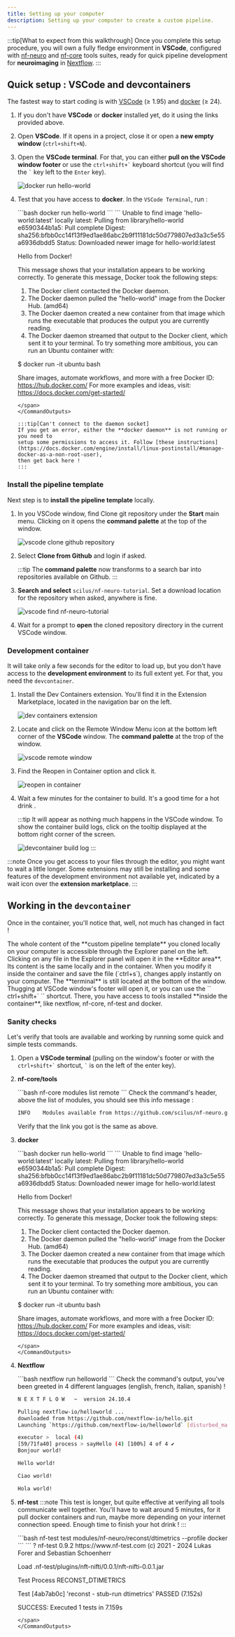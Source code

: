 ```yaml
---
title: Setting up your computer
description: Setting up your computer to create a custom pipeline.
---
```



:::tip[What to expect from this walkthrough]
Once you complete this setup procedure, you will own a fully fledge environment
in **VSCode**, configured with [nf-neuro](https://github.com/scilus/nf-neuro) and
[nf-core](https://nf-co.re) tools suites, ready for quick pipeline development for
**neuroimaging** in [Nextflow](https://nextflow.io).
:::

## Quick setup : VSCode and **devcontainers**

The fastest way to start coding is with [VSCode](https://code.visualstudio.com) (&geq; 1.95)
and [docker](https://www.docker.com/get-started/) (&geq; 24).

<Steps>

1. If you don't have **VSCode** or **docker** installed yet, do it using the links provided above.

2. Open **VSCode**. If it opens in a project, close it or open a **new empty window** (`ctrl+shift+N`).

3. Open the **VSCode terminal**. For that, you can either **pull on the VSCode window footer** or
   use the `` ctrl+shift+` `` keyboard shortcut (you will find the `` ` `` key left to the `Enter` key).

   ![docker run hello-world](../../../assets/images/open-terminal-footer.gif)

4. Test that you have access to **docker**. In the `VSCode Terminal`, run :

   <CommandOutputs>
   <span slot="command">
   ```bash
   docker run hello-world
   ```
   </span>
   <span slot="output">
   ```
   Unable to find image 'hello-world:latest' locally
   latest: Pulling from library/hello-world
   e6590344b1a5: Pull complete 
   Digest: sha256:bfbb0cc14f13f9ed1ae86abc2b9f11181dc50d779807ed3a3c5e55a6936dbdd5
   Status: Downloaded newer image for hello-world:latest

   Hello from Docker!

   This message shows that your installation appears to be working correctly.
   To generate this message, Docker took the following steps:
   1. The Docker client contacted the Docker daemon.
   2. The Docker daemon pulled the "hello-world" image from the Docker Hub.
       (amd64)
   3. The Docker daemon created a new container from that image which runs the
       executable that produces the output you are currently reading.
   4. The Docker daemon streamed that output to the Docker client, which sent it
       to your terminal.
   To try something more ambitious, you can run an Ubuntu container with:

   $ docker run -it ubuntu bash

   Share images, automate workflows, and more with a free Docker ID:
   https://hub.docker.com/
   For more examples and ideas, visit:
   https://docs.docker.com/get-started/
   ```
   </span>
   </CommandOutputs>

   :::tip[Can't connect to the daemon socket]
   If you get an error, either the **docker daemon** is not running or you need to
   setup some permissions to access it. Follow [these instructions](https://docs.docker.com/engine/install/linux-postinstall/#manage-docker-as-a-non-root-user),
   then get back here !
   :::

</Steps>

### Install the pipeline template

Next step is to **install the pipeline template** locally. 

<Steps>

1. In you VSCode window, find <CloneIcon class="inline-icon text-blue-300" aria-hidden />
   <span class="text-blue-300">Clone git repository</span> under the **Start** main menu.
   Clicking on it opens the **command palette** at the top of the window.

   ![vscode clone github repository](../../../assets/images/vscode-clone-github.png)

2. Select **Clone from Github** and login if asked.

   :::tip
   The **command palette** now transforms to a search bar into repositories available on Github.
   :::

3. **Search and select** `scilus/nf-neuro-tutorial`. Set a download location for the repository
   when asked, anywhere is fine.

   ![vscode find nf-neuro-tutorial](../../../assets/images/vscode-clone-selection.png)

4. Wait for a prompt to **open** the cloned repository directory in the current VSCode window.

</Steps>

### Development container

It will take only a few seconds for the editor to load up, but you don't have access to the
**development environment** to its full extent yet. For that, you need the `devcontainer`.

<Steps>

1. Install the <span class="text-blue-300">Dev Containers</span> extension. You'll
   find it in the <ExtensionsIcon class="inline-icon text-blue-300" aria-hidden />
   <span class="text-blue-300">Extension Marketplace</span>, located in the navigation bar on the left.

   ![dev containers extension](../../../assets/images/devcontainers-extension.png)
   
2. Locate and click on the <span class="text-blue-300">Remote Window Menu</span> icon
   <RemoteIcon class="inline-icon hover:bg-blue-400" aria-hidden /> at the bottom left
   corner of the **VSCode** window. The **command palette** at the trop of the window.

   ![vscode remote window](../../../assets/images/open-remote-window.png)

3. Find the <span class="text-blue-300">Reopen in Container</span> option and click it.

   ![reopen in container](../../../assets/images/reopen-in-container.png)

4. Wait a few minutes for the container to build. <span class="hover:text-yellow-700">It's
   a good time for a hot drink <CoffeeIcon class="inline-icon" aria-hidden /></span>.

   :::tip
   It will appear as nothing much happens in the VSCode window. To show the container
   build logs, click on the tooltip displayed at the bottom right corner of the screen.

   ![devcontainer build log](../../../assets/images/devcontainer-build-log.png)
   :::

</Steps>

:::note
Once you get access to your files through the editor, you might want to wait a little longer.
Some extensions may still be installing and some features of the development environment not
available yet, indicated by a <WaitIcon class="inline-icon text-blue-300" aria-hidden />
<span class="text-blue-300">wait icon</span> over the <ExtensionsIcon class="inline-icon" aria-hidden />
**extension marketplace**.
:::

## Working in the `devcontainer`

Once in the container, you'll notice that, well, not much has changed in fact !

<Tabs>
<TabItem label="Explorer panel">
The whole content of the **custom pipeline template** you cloned locally on your computer is accessible
through the <span class="text-blue-300">Explorer panel</span> on the left.
</TabItem>
<TabItem label="Editor area">
Clicking on any file in the <span class="text-blue-300">Explorer panel</span> will open it in the
**Editor area**. Its content is the same locally and in the container. When you modify it inside the
container and save the file (`ctrl+s`), changes apply instantly on your computer.
</TabItem>
<TabItem label="Terminal">
The **terminal** is still located at the bottom of the window. Thugging at VSCode window's footer will
open it, or you can use the `` ctrl+shift+` `` shortcut. There, you have access to tools installed **inside
the container**, like <span class="text-blue-300">nextflow</span>, <span class="text-blue-300">nf-core</span>, 
<span class="text-blue-300">nf-test</span> and <span class="text-blue-300">docker</span>.
</TabItem>
</Tabs>

### Sanity checks

Let's verify that tools are available and working by running some quick and simple tests commands.

<Steps>

1. Open a **VSCode terminal** (pulling on the window's footer or with the `` ctrl+shift+` ``
   shortcut, `` ` `` is on the left of the enter key). 

2. **nf-core/tools**

   <CommandOutputs>
   <span slot="command">
   ```bash
   nf-core modules list remote
   ```
   </span>
   <span slot="output">
   Check the command's header, above the list of modules, you should see this info message :

   ```bash frame="none"      
   INFO    Modules available from https://github.com/scilus/nf-neuro.git (main)
   ```

   Verify that the link you got is the same as above.
   </span>
   </CommandOutputs>

3. **docker**

   <CommandOutputs>
   <span slot="command">
   ```bash
   docker run hello-world
   ```
   </span>
   <span slot="output">
   ```
   Unable to find image 'hello-world:latest' locally
   latest: Pulling from library/hello-world
   e6590344b1a5: Pull complete 
   Digest: sha256:bfbb0cc14f13f9ed1ae86abc2b9f11181dc50d779807ed3a3c5e55a6936dbdd5
   Status: Downloaded newer image for hello-world:latest

   Hello from Docker!

   This message shows that your installation appears to be working correctly.
   To generate this message, Docker took the following steps:
   1. The Docker client contacted the Docker daemon.
   2. The Docker daemon pulled the "hello-world" image from the Docker Hub.
       (amd64)
   3. The Docker daemon created a new container from that image which runs the
       executable that produces the output you are currently reading.
   4. The Docker daemon streamed that output to the Docker client, which sent it
       to your terminal.
   To try something more ambitious, you can run an Ubuntu container with:

   $ docker run -it ubuntu bash

   Share images, automate workflows, and more with a free Docker ID:
   https://hub.docker.com/
   For more examples and ideas, visit:
   https://docs.docker.com/get-started/
   ```
   </span>
   </CommandOutputs>

3. **Nextflow**

   <CommandOutputs>
   <span slot="command">
   ```bash
   nextflow run helloworld
   ```
   </span>
   <span slot="output">
   Check the command's output, you've been greeted in 4 different languages
   (english, french, italian, spanish) !

   ```bash
   N E X T F L O W   ~  version 24.10.4

   Pulling nextflow-io/helloworld ...
   downloaded from https://github.com/nextflow-io/hello.git
   Launching `https://github.com/nextflow-io/helloworld` [disturbed_mahavira] DSL2 - revision: afff16a9b4 [master]

   executor >  local (4)
   [59/71fa40] process > sayHello (4) [100%] 4 of 4 ✔
   Bonjour world!

   Hello world!

   Ciao world!

   Hola world!
   ```
   </span>
   </CommandOutputs>

4. **nf-test**
   :::note
   This test is longer, but quite effective at verifying all tools communicate well together. You'll
   have to wait around 5 minutes, for it pull docker containers and run, maybe more depending on your
   internet connection speed. <span class="hover:text-yellow-700">Enough time to finish your hot drink
   <CoffeeIcon class="inline-icon" aria-hidden /></span> !
   :::

   <CommandOutputs>
   <span slot="command">
   ```bash
   nf-test test modules/nf-neuro/reconst/dtimetrics --profile docker
   ```
   </span>
   <span slot="output">
   ```
   ? nf-test 0.9.2
   https://www.nf-test.com
   (c) 2021 - 2024 Lukas Forer and Sebastian Schoenherr

   Load .nf-test/plugins/nft-nifti/0.0.1/nft-nifti-0.0.1.jar

   Test Process RECONST_DTIMETRICS

   Test [4ab7ab0c] 'reconst - stub-run dtimetrics' PASSED (7.152s)


   SUCCESS: Executed 1 tests in 7.159s
   ```
   </span>
   </CommandOutputs>

</Steps>
